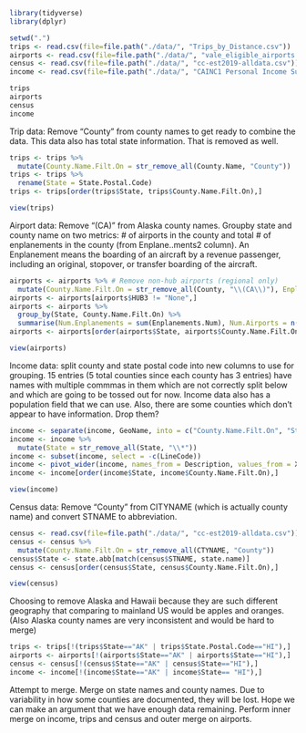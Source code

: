 ```r
library(tidyverse)
library(dplyr)
```

```r
setwd(".")
trips <- read.csv(file=file.path("./data/", "Trips_by_Distance.csv"))
airports <- read.csv(file=file.path("./data/", "vale_eligible_airports.csv"))
census <- read.csv(file=file.path("./data/", "cc-est2019-alldata.csv"))
income <- read.csv(file=file.path("./data/", "CAINC1 Personal Income Summary Personal Income Population Per Capita Personal Income.csv"))
```

```r
trips
airports
census
income
```
Trip data: Remove "County" from county names to get ready to combine the data. This data also has total state information. That is removed as well. 
```r
trips <- trips %>%
  mutate(County.Name.Filt.On = str_remove_all(County.Name, "County"))
trips <- trips %>%
  rename(State = State.Postal.Code)
trips <- trips[order(trips$State, trips$County.Name.Filt.On),]
```
```r
view(trips)
```
Airport data: Remove "(CA)" from Alaska county names. Groupby state and county name on two metrics: # of airports in the county and total # of enplanements in the county (from Enplane..ments2 column). An Enplanement means the boarding of an aircraft by a revenue passenger, including an original, stopover, or transfer boarding of the aircraft.  
```r
airports <- airports %>% # Remove non-hub airports (regional only) 
  mutate(County.Name.Filt.On = str_remove_all(County, "\\(CA\\)"), Enplanements.Num = as.numeric(gsub(",","",airports$Enplane..ments2)))
airports <- airports[airports$HUB3 != "None",]
airports <- airports %>%
  group_by(State, County.Name.Filt.On) %>%
  summarise(Num.Enplanements = sum(Enplanements.Num), Num.Airports = n())
airports <- airports[order(airports$State, airports$County.Name.Filt.On),]
```
```r
view(airports)
```
Income data: split county and state postal code into new columns to use for grouping. 15 entries (5 total counties since each county has 3 entries) have names with multiple commmas in them which are not correctly split below and which are going to be tossed out for now. Income data also has a population field that we can use. Also, there are some counties which don't appear to have information. Drop them? 

```r
income <- separate(income, GeoName, into = c("County.Name.Filt.On", "State"), sep = "\\,", remove = FALSE)
income <- income %>% 
  mutate(State = str_remove_all(State, "\\*"))
income <- subset(income, select = -c(LineCode))
income <- pivot_wider(income, names_from = Description, values_from = X2019)
income <- income[order(income$State, income$County.Name.Filt.On),]
```

```r
view(income)
```
Census data: Remove "County" from CITYNAME (which is actually county name) and convert STNAME to abbreviation. 
```r
census <- read.csv(file=file.path("./data/", "cc-est2019-alldata.csv"))
census <- census %>% 
  mutate(County.Name.Filt.On = str_remove_all(CTYNAME, "County"))
census$State <- state.abb[match(census$STNAME, state.name)]
census <- census[order(census$State, census$County.Name.Filt.On),]
```

```r
view(census)
```

Choosing to remove Alaska and Hawaii because they are such different geography that comparing to mainland US would be apples and oranges. (Also Alaska county names are very inconsistent and would be hard to merge)

```r
trips <- trips[!(trips$State=="AK" | trips$State.Postal.Code=="HI"),]
airports <- airports[!(airports$State=="AK" | airports$State=="HI"),]
census <- census[!(census$State=="AK" | census$State=="HI"),]
income <- income[!(income$State=="AK" | income$State== "HI"),]
```

Attempt to merge. Merge on state names and county names. Due to variability in how some counties are documented, they will be lost. Hope we can make an argument that we have enough data remaining. Perform inner merge on income, trips and census and outer merge on airports. 

```r

```


